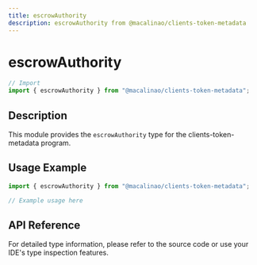 ```yaml
---
title: escrowAuthority
description: escrowAuthority from @macalinao/clients-token-metadata
---
```


# escrowAuthority

```typescript
// Import
import { escrowAuthority } from "@macalinao/clients-token-metadata";
```

## Description

This module provides the `escrowAuthority` type for the clients-token-metadata program.

## Usage Example

```typescript
import { escrowAuthority } from "@macalinao/clients-token-metadata";

// Example usage here
```

## API Reference

For detailed type information, please refer to the source code or use your IDE's type inspection features.
